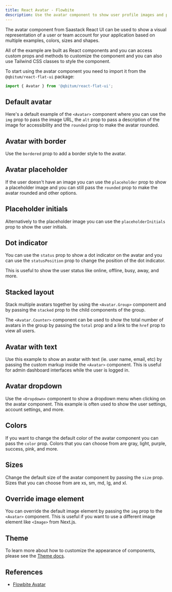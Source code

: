 ```yaml
---
title: React Avatar - Flowbite
description: Use the avatar component to show user profile images and placeholders in different sizes, colors and shapes based on React and Tailwind CSS
---
```


The avatar component from Saastack React UI can be used to show a visual representation of a user or team account for your application based on multiple examples, colors, sizes and shapes.

All of the example are built as React components and you can access custom props and methods to customize the component and you can also use Tailwind CSS classes to style the component.

To start using the avatar component you need to import it from the `@qbitum/react-flat-ui` package:

```jsx
import { Avatar } from '@qbitum/react-flat-ui';
```

## Default avatar

Here's a default example of the `<Avatar>` component where you can use the `img` prop to pass the image URL, the `alt` prop to pass a description of the image for accessibility and the `rounded` prop to make the avatar rounded.

<Example name="avatar.root" />

## Avatar with border

Use the `bordered` prop to add a border style to the avatar.

<Example name="avatar.withBorder" />

## Avatar placeholder

If the user doesn't have an image you can use the `placeholder` prop to show a placeholder image and you can still pass the `rounded` prop to make the avatar rounded and other options.

<Example name="avatar.placeholder" />

## Placeholder initials

Alternatively to the placeholder image you can use the `placeholderInitials` prop to show the user initials.

<Example name="avatar.placeholderInitials" />

## Dot indicator

You can use the `status` prop to show a dot indicator on the avatar and you can use the `statusPosition` prop to change the position of the dot indicator.

This is useful to show the user status like online, offline, busy, away, and more.

<Example name="avatar.dotIndicator" />

## Stacked layout

Stack multiple avatars together by using the `<Avatar.Group>` component and by passing the `stacked` prop to the child components of the group.

The `<Avatar.Counter>` component can be used to show the total number of avatars in the group by passing the `total` prop and a link to the `href` prop to view all users.

<Example name="avatar.stackedLayout" />

## Avatar with text

Use this example to show an avatar with text (ie. user name, email, etc) by passing the custom markup inside the `<Avatar>` component. This is useful for admin dashboard interfaces while the user is logged in.

<Example name="avatar.withText" />

## Avatar dropdown

Use the `<Dropdown>` component to show a dropdown menu when clicking on the avatar component. This example is often used to show the user settings, account settings, and more.

<Example name="avatar.dropdown" />

## Colors

If you want to change the default color of the avatar component you can pass the `color` prop. Colors that you can choose from are gray, light, purple, success, pink, and more.

<Example name="avatar.colors" />

## Sizes

Change the default size of the avatar component by passing the `size` prop. Sizes that you can choose from are xs, sm, md, lg, and xl.

<Example name="avatar.sizes" />

## Override image element

You can override the default image element by passing the `img` prop to the `<Avatar>` component. This is useful if you want to use a different image element like `<Image>` from Next.js.

<Example name="avatar.overrideImage" />

## Theme

To learn more about how to customize the appearance of components, please see the [Theme docs](/docs/customize/theme).

<Theme name="avatar" />

## References

- [Flowbite Avatar](https://flowbite.com/docs/components/avatar/)
